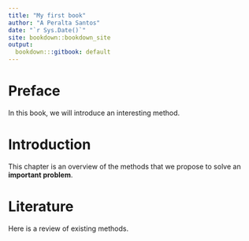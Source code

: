 ```yaml
---
title: "My first book"
author: "A Peralta Santos"
date: "`r Sys.Date()`"
site: bookdown::bookdown_site
output:
  bookdown:::gitbook: default
---
```


# Preface {-}

In this book, we will introduce an interesting
method.

# Introduction

This chapter is an overview of the methods that
we propose to solve an **important problem**.

# Literature

Here is a review of existing methods.